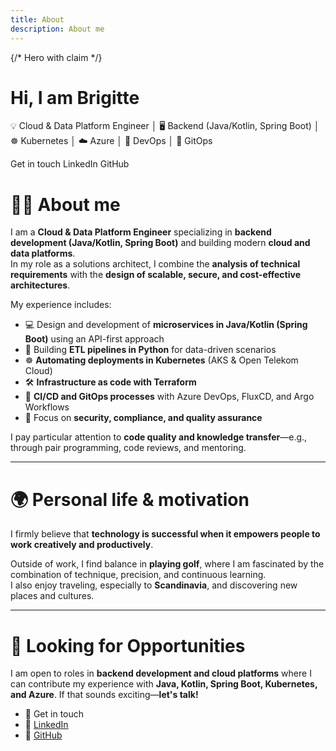```yaml
---
title: About
description: About me
---
```



{/* Hero with claim */}
<div className="hero hero--primary" style={{padding: '3rem 0'}}>
    <div className="container">
        <h1 className="hero__title" style={{marginBottom: '0.5rem'}}>Hi, I am <strong>Brigitte</strong></h1>
        <p className="hero__subtitle" style={{fontSize: '1.05rem', lineHeight: 1.6}}>
            💡 Cloud & Data Platform Engineer │ 🖥️ Backend (Java/Kotlin, Spring Boot) │ ☸️ Kubernetes │ ☁️ Azure │ 🔧 DevOps │ 🧩 GitOps
        </p>
        <div className="buttons" style={{display: 'flex', gap: '0.75rem', flexWrap: 'wrap'}}>
            <Link className="button button--secondary button--lg" to="mailto:brigitte_boehm@outlook.de">Get in touch</Link>
            <Link className="button button--outline button--lg" to="https://www.linkedin.com/in/brigitte-boehm-34b7a025/">LinkedIn</Link>
            <Link className="button button--outline button--lg" to="https://github.com/bri-b-dev">GitHub</Link>
        </div>
    </div>
</div>

# 👩‍💻 About me

I am a **Cloud & Data Platform Engineer** specializing in **backend development (Java/Kotlin, Spring Boot)** and building modern **cloud and data platforms**.  
In my role as a solutions architect, I combine the **analysis of technical requirements** with the **design of scalable, secure, and cost-effective architectures**.  

My experience includes:

- 💻 Design and development of **microservices in Java/Kotlin (Spring Boot)** using an API-first approach  
- 🐍 Building **ETL pipelines in Python** for data-driven scenarios
- ☸️ **Automating deployments in Kubernetes** (AKS & Open Telekom Cloud)
- 🛠️ **Infrastructure as code with Terraform**  
- 🔄 **CI/CD and GitOps processes** with Azure DevOps, FluxCD, and Argo Workflows
- 🔐 Focus on **security, compliance, and quality assurance**

I pay particular attention to **code quality and knowledge transfer**—e.g., through pair programming, code reviews, and mentoring.

---

# 🌍 Personal life & motivation

I firmly believe that **technology is successful when it empowers people to work creatively and productively**.  

Outside of work, I find balance in **playing golf**, where I am fascinated by the combination of technique, precision, and continuous learning.  
I also enjoy traveling, especially to **Scandinavia**, and discovering new places and cultures.  

---

# 🚀 Looking for Opportunities

I am open to roles in **backend development and cloud platforms** where I can contribute my experience with **Java, Kotlin, Spring Boot, Kubernetes, and Azure**.
If that sounds exciting—**let's talk!**

- 📧 <Link to="mailto:brigitte_boehm@outlook.de">Get in touch</Link>  
- 💼 [LinkedIn](https://www.linkedin.com/in/brigitte-boehm-34b7a025/)
- 🐙 [GitHub](https://github.com/bri-b-dev)
